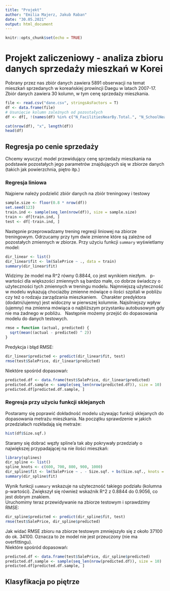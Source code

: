 ---
title: "Projekt"
author: "Emilia Majerz, Jakub Raban"
date: "30.05.2021"
output: html_document
---

```{r setup, include=FALSE}
knitr::opts_chunk$set(echo = TRUE)
```
# Projekt zaliczeniowy - analiza zbioru danych sprzedaży mieszkań w Korei
Pobrany przez nas zbiór danych zawiera 5891 obserwacji na temat mieszkań sprzedanych w koreańskiej prowincji Daegu w latach 2007-17. 
Zbiór danych zawiera 30 kolumn, w tym cenę sprzedaży mieszkania.

```{r}
file <- read.csv("dane.csv", stringsAsFactors = T)
df <- data.frame(file)
# Usunięcie kolumn zależnych od pozostałych
df <- df[, !(names(df) %in% c("N_FacilitiesNearBy.Total.", "N_SchoolNearBy.Total."))]

cat(nrow(df), "x", length(df))
head(df)
```

## Regresja po cenie sprzedaży
Chcemy wyuczyć model przewidujący cenę sprzedaży mieszkania na podstawie pozostałych jego parametrów znajdujących się w zbiorze danych (takich jak powierzchnia, piętro itp.)

### Regresja liniowa

Najpierw należy podzielić zbiór danych na zbiór treningowy i testowy
```{r}
sample.size <- floor(0.8 * nrow(df))
set.seed(123)
train.ind <- sample(seq_len(nrow(df)), size = sample.size)
train <- df[train.ind, ]
test <- df[-train.ind, ]
```

Następnie przeprowadzamy trening regresji liniowej na zbiorze treningowym. Odrzucamy przy tym dwie zmienne które są zależne od pozostałych zmiennych w zbiorze. Przy użyciu funkcji `summary` wyświetlamy model:
```{r}
dir_linear <- list()
dir_linear$fit <- lm(SalePrice ~ ., data = train)
summary(dir_linear$fit)
```

Widzimy że model ma R^2 równy 0.8844, co jest wynikiem niezłym. \ 
p-wartości dla większości zmiennych są bardzo małe, co dobrze świadczy o użyteczności tych zmiennych w treningu modelu. Najmniejszą użyteczność w  modelu wykazują chociażby zmienne mówiące o ilości szpitali w pobliżu czy też o rodzaju zarządzania mieszkaniem. \ 
Charakter predyktora (dodatni/ujemny) jest widoczny w pierwszej kolumnie. Najsilniejszy wpływ (ujemny) ma zmienna mówiąca o najbliższym przystanku autobusowym gdy nie ma żadnego w pobliżu. \ 
Następnie możemy przejść do dopasowania modelu do danych testowych.

```{r}
rmse = function (actual, predicted) {
  sqrt(mean((actual - predicted) ^ 2))
}
```

Predykcja i błąd RMSE:
```{r}
dir_linear$predicted <- predict(dir_linear$fit, test)
rmse(test$SalePrice, dir_linear$predicted)
```

Niektóre spośród dopasowań:
```{r}
predicted.df <- data.frame(test$SalePrice, dir_linear$predicted)
predicted.df.sample <- sample(seq_len(nrow(predicted.df)), size = 10)
predicted.df[predicted.df.sample, ]
```

### Regresja przy użyciu funkcji sklejanych

Postaramy się poprawić dokładność modelu używając funkcji sklejanych do dopasowania metrażu mieszkania. Na początku sprawdzenie w jakich przedziałach rozkładają się metraże:
```{r}
hist(df$Size.sqf.)
```

Staramy się dobrać węzły spline'a tak aby pokrywały przedziały o największej przypadającej na nie ilości mieszkań:
```{r}
library(splines)
dir_spline <- list()
spline_knots <- c(600, 700, 800, 900, 1000)
dir_spline$fit <- lm(SalePrice ~ . - Size.sqf. + bs(Size.sqf., knots = spline_knots), data = train)
summary(dir_spline$fit)
```

Wynik funkcji `summary` wskazuje na użyteczność takiego podziału (kolumna p-wartości). Zwiększył się również wskaźnik R^2 z 0.8844 do 0.9056, co jest dobrym znakiem.\
Uruchomimy teraz przewidywanie na zbiorze testowym i sprawdzimy RMSE:
```{r}
dir_spline$predicted <- predict(dir_spline$fit, test)
rmse(test$SalePrice, dir_spline$predicted)
```

Jak widać RMSE zbioru na zbiorze testowym zmniejszyło się z około 37100 do ok. 34100. Oznacza to że model nie jest przeuczony (nie ma overfittingu).\
Niektóre spośród dopasowań:

```{r}
predicted.df <- data.frame(test$SalePrice, dir_spline$predicted)
predicted.df.sample <- sample(seq_len(nrow(predicted.df)), size = 10)
predicted.df[predicted.df.sample, ]
```

## Klasyfikacja po piętrze


